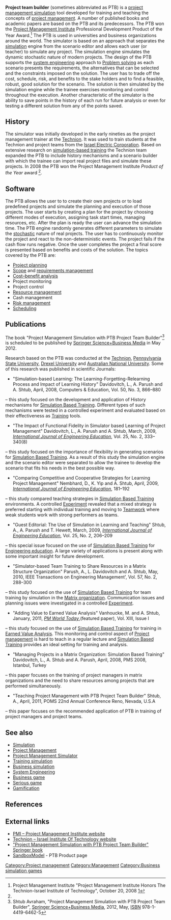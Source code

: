 '''Project team builder''' (sometimes abbreviated as PTB) is a [[project management simulation]] tool developed for training and teaching the concepts of [[project management]]. A number of published books and academic papers are based on the PTB and its predecessors. The PTB won the [[Project Management Institute]] Professional Development Product of the Year Award.<ref name="pmi_award">Project Management Institute "Project Management Institute Honors The Technion-Israel Institute of Technology", October 20, 2008 [http://www.pmi.org/en/About-Us/Press-Releases/Honors-The-Technion-Israel-Institute-of-Technology.aspx]
</ref>
The PTB is used in universities and business organizations around the world. The simulator is based on an approach that separates the [[simulation]] engine from the scenario editor and allows each user (or teacher) to simulate any project. The simulation engine simulates the dynamic stochastic nature of modern projects. 
The design of the PTB supports the [[system engineering]] approach to [[Problem solving]] as each scenario presents the requirements, the alternatives that can be selected and the constraints imposed on the solution. The user has to trade off the cost, schedule, risk, and benefits to the stake holders and to find a feasible, robust, good solution for the scenario. The solution is then simulated by the simulation engine while the trainee exercises monitoring and control throughout the execution. Another characteristic of the simulator is the ability to save points in the history of each run for future analysis or even for testing a different solution from any of the points saved. 

== History ==
The simulator was initially developed in the early nineties as the project management trainer at the [[Technion]].
It was used to train students at the Technion and project teams from the [[Israel Electric Corporation]]. Based on extensive research on [[simulation-based training]] the Technion team expanded the PTB to include history mechanisms and a scenario builder with which the trainee can import real project files and simulate these projects.
In 2008 the PTB won the Project Management Institute ''Product of the Year'' award <ref name="pmi_award"/>. 

== Software ==
The PTB allows the user to to create their own projects or to load predefined projects and simulate the planning and execution of those projects. The user starts by creating a plan for the project by choosing different modes of execution, assigning task start times, managing resources, etc. After the plan is ready the user can advance the simulation time. The PTB engine randomly generates different parameters to simulate the [[stochastic]] nature of real projects. The user has to continuously monitor the project and react to the non-deterministic events. The project fails if the cash flow runs negative. Once the user completes the project a final score is presented based on benefits and costs of the solution.
The topics covered by the PTB are:
* [[Project planning]]
* [[Scope]] and [[requirements management]]
* [[Cost–benefit analysis]]
* Project monitoring
* Project control
* [[Resource management]]
* Cash management
* [[Risk management]]
* [[Scheduling]]

== Publications ==
The book "Project Management Simulation with PTB Project Team Builder"<ref> Shtub Avraham, "Project Management Simulation with PTB Project Team Builder", [[Springer Science+Business Media]], 2012, May, [[ISBN]]  978-1-4419-6462-5</ref>
is scheduled to be published by [[Springer Science+Business Media]] in May 2012.
 
Research based on the PTB was conducted at the [[Technion]], [[Pennsylvania State University]], [[Drexel University]] and [[Australian National University]]. Some of this research was published in scientific Journals: 
* "Simulation-based Learning: The Learning-Forgetting-Relearning Process and Impact of Learning History"  <ref>Davidovitch, L., A. Parush and A. Shtub, April, 2008, Computers & Education, Vol. 50, No. 3, 866–880 
</ref> – this study focused on the development and application of History mechanisms for [[Simulation Based Training]]. Different types of such mechanisms were tested in a controlled experiment and evaluated based on their effectiveness as [[Training]] tools.
* "The Impact of Functional Fidelity in Simulator based Learning of Project Management" <ref>Davidovitch, L., A. Parush and A. Shtub, March, 2009, [http://www.ijee.ie/ ''International Journal of Engineering Education''], Vol. 25, No. 2, 333–340(8)
</ref> – this study focused on the importance of flexibility in generating scenarios for [[Simulation Based Training]]. As a result of this study the simulation engine and the scenario editor were separated to allow the trainee to develop the scenario that fits his needs in the best possible way. 
* "Comparing Competitive and Cooperative Strategies for Learning Project Management" <ref>Nembhard, D., K. Yip and A. Shtub, April, 2009, [http://www.jee.org/2009/april/8.pdf ''International Journal of Engineering Education''], 181–192
</ref> – this study compared teaching strategies in [[Simulation Based Training]] environments. A controlled [[Experiment]] revealed that a mixed strategy is preferred starting with individual training and moving to [[Teamwork]] where weak students work with strong performers as teams.  
* "Guest Editorial: The Use of Simulation in Learning and Teaching" <ref>Shtub, A., A. Parush and T. Hewett, March, 2009, [http://www.ijee.ie/contents/c250209.htmlf ''International Journal of Engineering Education''], Vol. 25, No. 2, 206–209
</ref> – this special issue focused on the use of [[Simulation Based Training]] for [[Engineering education]]. A large variety of applications is present along with some important insight for future development.
* "Simulator-based Team Training to Share Resources in a Matrix Structure Organization" <ref>Parush, A., L. Davidovitch and A. Shtub, May, 2010, IEEE Transactions on Engineering Management', Vol. 57, No. 2, 288–300
</ref> – this study  focused on the use of [[Simulation Based Training]] for team training by simulation in the [[Matrix organization]]. Communication issues and planning issues were investigated in a controlled [[Experiment]]. 
* "Adding Value to Earned Value Analysis" <ref>Vanhoucke, M. and A. Shtub, January, 2011, [http://www.pmworldtoday.net/featured_papers/2011/jan/Adding-Value-Earned.html ''PM World Today''],(featured paper), Vol. XIII, Issue I
</ref> – this study focused on the use of [[Simulation Based Training]] for training in [[Earned Value Analysis]].  This monitoring and control aspect of [[Project management]] is hard to teach in a regular lecture and [[Simulation Based Training]] provides an ideal setting for training and analysis.
* "Managing Projects in a Matrix Organization: Simulation Based Training" <ref>Davidovitch, L., A. Shtub and A. Parush, April, 2008, PMS 2008, Istanbul, Turkey
</ref> – this paper focuses on the training of project managers in matrix organizations and the need to share resources among projects that are performed simultaneously.
* "Teaching Project Management with PTB Project Team Builder" <ref>Shtub, A., April, 2011, POMS 22nd Annual Conference Reno, Nevada, U.S.A
</ref> – this paper focuses on the recommended application of PTB in training of project managers and project teams.

== See also ==
* [[Simulation]]
* [[Project Management]]
* [[Project Management Simulator]]
* [[Training simulation]]
* [[Business simulation]]
* [[System Engineering]]
* [[Business game]]
* [[Serious game]]
* [[Gamification]]

== References ==
<!--- See http://en.wikipedia.org/wiki/Wikipedia:Footnotes on how to create references using <ref></ref> tags which will then appear here automatically -->
{{Reflist}}

== External links ==
* [http://www.pmi.org/ PMI – Project Management Institute website]
* [http://www.technion.ac.il/ Technion – Israel Institute Of Technology website]
* [http://www.springer.com/engineering/production+eng/book/978-1-4419-6462-5 "Project Management Simulation with PTB Project Team Builder" Springer book]
* [http://www.sandboxmodel.com/Solutions.html SandboxModel] - PTB Product page

<!--- Categories --->
[[Category:Project management]]
[[Category:Management]]
[[Category:Business simulation games]]

